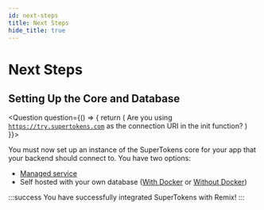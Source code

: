 ```yaml
---
id: next-steps
title: Next Steps
hide_title: true
---
```



# Next Steps

## Setting Up the Core and Database

<Question
    question={() => {
        return (
            <span>Are you using <code>https://try.supertokens.com</code> as the connection URI in the init function?</span>
        )
    }}>
<Answer title="Yes">

You must now set up an instance of the SuperTokens core for your app that your backend should connect to. You have two options:

- [Managed service](../quick-setup/core/saas-setup)
- Self hosted with your own database ([With Docker](../quick-setup/core/with-docker) or [Without Docker](../quick-setup/core/without-docker))

</Answer>
<Answer title="No">

:::success
You have successfully integrated SuperTokens with Remix!
:::

</Answer>
</Question>
